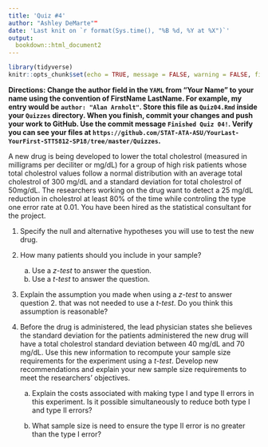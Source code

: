 ```yaml
---
title: 'Quiz #4'
author: "Ashley DeMarte""
date: 'Last knit on `r format(Sys.time(), "%B %d, %Y at %X")`'
output: 
  bookdown::html_document2
---
```


```r
library(tidyverse)
knitr::opts_chunk$set(echo = TRUE, message = FALSE, warning = FALSE, fig.align = "center", comment = NA, fig.height = 3.5)
```

**Directions: Change the author field in the `YAML` from "Your Name" to your name using the convention of FirstName LastName. For example, my entry would be `author: "Alan Arnholt"`.   Store this file as `Quiz04.Rmd` inside your `Quizzes` directory.  When you finish, commit your changes and push your work to GitHub.  Use the commit message `Finished Quiz 04!`.  Verify you can see your files at `https://github.com/STAT-ATA-ASU/YourLast-YourFirst-STT5812-SP18/tree/master/Quizzes`.**


A new drug is being developed to lower the total cholestrol (measured in milligrams per deciliter or mg/dL) for a group of high risk patients whose total cholestrol values follow a normal distribution with an average total cholestrol of 300 mg/dL and a standard deviation for total cholestrol of 50mg/dL. The researchers working on the drug want to detect a 25 mg/dL reduction in cholestrol at least 80% of the time while controling the type one error rate at 0.01.  You have been hired as the statistical consultant for the project.

1.  Specify the null and alternative hypotheses you will use to test the new drug.

2.  How many patients should you include in your sample? 
    a.  Use a *z-test* to answer the question.
    b.  Use a *t-test* to answer the question.

3.  Explain the assumption you made when using a *z-test* to answer question 2. that was not needed to use a *t-test*.  Do you think this assumption is reasonable? 
    
4.  Before the drug is administered, the lead physician states she believes the standard deviation for the patients administered the new drug will have a total cholestrol standard deviation between 40 mg/dL and 70 mg/dL.  Use this new information to recompute your sample size requirements for the experiment using a *t-test*.  Develop new recommendations and explain your new sample size requirements to meet the researchers' objectives.

    a.  Explain the costs associated with making type I and type II errors in this experiment.  Is it possible simultaneously to reduce both type I and type II errors?
    
    b.  What sample size is need to ensure the type II error is no greater than the type I error?
